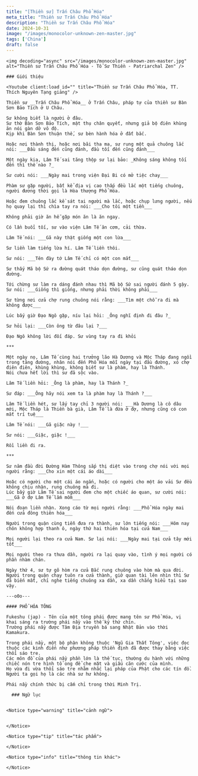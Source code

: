```yaml
---
title: "[Thiền sư] Trấn Châu Phổ Hóa"
meta_title: "Thiền sư Trấn Châu Phổ Hóa"
description: "Thiền sư Trấn Châu Phổ Hóa"
date: 2024-10-31
image: "/images/monocolor-unknown-zen-master.jpg"
tags: ['China']
draft: false
---
```


<div className="grid xl:grid-cols-8 lg:grid-cols-8 md:grid-cols-2 sm:grid-cols-2 xs:grid-cols-1 gap-8 bg-body dark:bg-darkmode-body">

  <div className="lg:col-span-3 md:col-span-1">

    <img decoding="async" src="/images/monocolor-unknown-zen-master.jpg" alt="Thiền sư Trấn Châu Phổ Hóa - Tổ Sư Thiền - Patriarchal Zen" />

    ### Giới thiệu

    <Youtube client:load id="" title="Thiền sư Trấn Châu Phổ Hóa, TT. Thích Nguyên Tạng giảng" />

    Thiền sư __Trấn Châu Phổ Hóa__ ở Trấn Châu, pháp tự của thiền sư Bàn Sơn Bảo Tích ở U Châu.

    Sư không biết là người ở đâu.
    Sư thờ Bàn Sơn Bảo Tích, mật thụ chân quyết, nhưng giả bộ điên khùng ăn nói gàn dở vô độ.
    Kịp khi Bàn Sơn thuận thế, sư bèn hành hóa ở đất bắc.

    Hoặc nơi thành thị, hoặc nơi bãi tha ma, sư rung một quả chuông lắc nói: ___Đầu sáng đến cũng đánh, đầu tối đến cũng đánh___

    Một ngày kia, Lâm Tế sai tăng thộp sư lại bảo: _Không sáng không tối đến thì thế nào ?_

    Sư cười nói: ___Ngày mai trong viện Đại Bi có mở tiệc chay___

    Phàm sư gặp người, bất kể địa vị cao thấp đều lắc một tiếng chuông, người đương thời gọi là Hòa thượng Phổ Hóa.

    Hoặc đem chuông lắc kề sát tai người mà lắc, hoặc chụp lưng người, nếu họ quay lại thì chìa tay ra nói: ___Cho tôi một tiền___

    Không phải giờ ăn hễ gặp món ăn là ăn ngay.

    Có lần buổi tối, sư vào viện Lâm Tế ăn cơm, cải thừa.

    Lâm Tế nói: ___Gã này thật giống một con lừa___

    Sư liền làm tiếng lừa hí. Lâm Tế liền thôi.

    Sư nói: ___Tên đày tớ Lâm Tế chỉ có một con mắt___

    Sư thấy Mã bộ Sứ ra đường quát tháo dọn đường, sư cũng quát tháo dọn đường.

    Tới chừng sư làm ra dáng đánh nhau thì Mã bộ Sứ sai người đánh 5 gậy.
    Sư nói: ___Giống thì giống, nhưng phải thời không phải___

    Sư từng nơi cửa chợ rung chuông nói rằng: ___Tìm một chỗ ra đi mà không được___

    Lúc bấy giờ Đạo Ngô gặp, níu lại hỏi: _Ông nghĩ định đi đâu ?_

    Sư hỏi lại: ___Còn ông từ đâu lại ?___

    Đạo Ngô không lời đối đáp. Sư vùng tay ra đi khỏi

    ***

    Một ngày nọ, Lâm Tế cùng hai trưởng lão Hà Dương và Mộc Tháp đang ngồi trong tăng đường, nhân nói đến Phổ Hóa mỗi ngày tại đầu đường, xó chợ điên điên, khùng khùng, không biết sư là phàm, hay là Thánh.
    Nói chưa hết lời thì sư đã sộc vào.

    Lâm Tế liền hỏi: _Ông là phàm, hay là Thánh ?_

    Sư đáp: ___Ông hãy nói xem ta là phàm hay là Thánh ?___

    Lâm Tế liền hét, sư lấy tay chỉ 3 người nói: ___Hà Dương là cô dâu mới, Mộc Tháp là Thiền bà già, Lâm Tế là đứa ở đợ, nhưng cũng có con mắt trí tuệ___

    Lâm Tế nói: ___Gã giặc này !___

    Sư nói: ___Giặc, giặc !___

    Rồi liền đi ra.

    ***

    Sư năm đầu đời Đường Hàm Thông sắp thị diệt vào trong chợ nói với mọi người rằng: ___Cho xin một cái áo dài___

    Hoặc có người cho một cái áo ngắn, hoặc có người cho một áo vải Sư đều không chịu nhận, rung chuông mà đi.
    Lúc bấy giờ Lâm Tế sai người đem cho một chiếc áo quan, sư cười nói: ___Gã ở đợ Lâm Tế lắm mồm___

    Nói đoạn liền nhận. Xong cáo từ mọi người rằng: ___Phổ Hóa ngày mai đến cửa đông thiên hóa___

    Người trong quận cùng tiễn đưa ra thành, sư lớn tiếng nói: ___Hôm nay chôn không hợp thanh ô, ngày thứ hai thiên hóa tại cửa Nam___

    Mọi người lại theo ra cửa Nam. Sư lại nói: ___Ngày mai tại cửa tây mới tốt___

    Mọi người theo ra thưa dần, người ra lại quay vào, tình ý mọi người có phần nhàm chán.

    Ngày thứ 4, sư tự gõ hòm ra cửa Bắc rung chuông vào hòm mà qua đời.
    Người trong quận chạy tuôn ra cửa thành, giở quan tài lên nhìn thì Sư đã biến mất, chỉ nghe tiếng chuông xa dần, xa dần chẳng hiểu tại sao vậy.

    ---o0o---

    #### PHỔ HÓA TÔNG

    Fukeshu (jap) - Tên của một tông phái được mang tên sư Phổ Hóa, vị khai sáng ra trường phái nầy vào thế kỷ thứ chín.
    Trường phái nầy được Tâm Địa truyền bá sang Nhật Bản vào thời Kamakura.

    Trong phái nầy, một bộ phận không thuộc 'Ngũ Gia Thất Tông', việc đọc thuộc các kinh điển như phương pháp thiền định đã được thay bằng việc thổi sáo tre.
    Các môn đồ của phái nầy phần lớn là thế tục, thường du hành với những chiếc nón tre hình tổ ong để che mặt và giấu căn cước của mình.
    Họ vừa đi vừa thổi sáo tre nhằm nhắc lại pháp của Phật cho các tín đồ.
    Người ta gọi họ là các nhà sư hư không.

    Phái nầy chính thức bị cấm chỉ trong thời Minh Trị.

  </div>

  <div className="lg:col-span-5 md:col-span-1">

      ### Ngữ lục


    <Notice type="warning" title="cảnh ngữ">


    </Notice>

    <Notice type="tip" title="tác phẩm">

    </Notice>

    <Notice type="info" title="thông tin khác">

    </Notice>

  </div>

</div>
